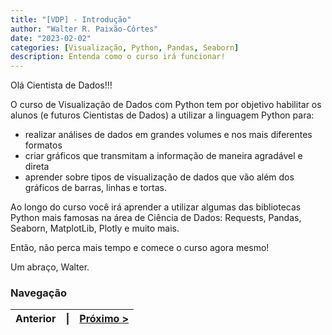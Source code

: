 ```yaml
---
title: "[VDP] - Introdução"
author: "Walter R. Paixão-Côrtes"
date: "2023-02-02"
categories: [Visualização, Python, Pandas, Seaborn]
description: Entenda como o curso irá funcionar!
---
```


Olá Cientista de Dados!!!

O curso de Visualização de Dados com Python tem por objetivo habilitar os alunos (e futuros Cientistas de Dados) a utilizar a linguagem Python para: 

- realizar análises de dados em grandes volumes e nos mais diferentes formatos
- criar gráficos que transmitam a informação de maneira agradável e direta
- aprender sobre tipos de visualização de dados que vão além dos gráficos de barras, linhas e tortas.

Ao longo do curso você irá aprender a utilizar algumas das bibliotecas Python mais famosas na área de Ciência de Dados: Requests, Pandas, Seaborn, MatplotLib, Plotly e muito mais.

Então, não perca mais tempo e comece o curso agora mesmo!

Um abraço,
Walter.

### Navegação

| Anterior 	| \| | [Próximo >](/posts/data-101/index.html) 	|
|---------- |---|--------:	|


